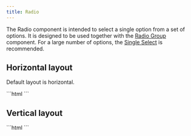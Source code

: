 ```yaml
---
title: Radio
---
```



<FormControlInfo />

The Radio component is intended to select a single option from a set of options.
It is designed to be used together with the [Radio Group](/components/radio-group) component.
For a large number of options, the [Single Select](/components/single-select) is recommended.

## Horizontal layout

Default layout is horizontal.

<Demo>
  <HorizontalExample />
  <Fragment slot="html">
    ```html
    <vscode-radio-group>
      <vscode-radio label="Lorem" name="horizontal-example"></vscode-radio>
      <vscode-radio label="Ipsum" name="horizontal-example"></vscode-radio>
      <vscode-radio label="Dolor" name="horizontal-example"></vscode-radio>
    </vscode-radio-group>
    ```
  </Fragment>
</Demo>

## Vertical layout

<Demo>
  <VerticalExample />
  <Fragment slot="html">
    ```html
    <vscode-radio-group variant="vertical">
      <vscode-radio label="Lorem" name="vertical-example"></vscode-radio>
      <vscode-radio label="Ipsum" name="vertical-example"></vscode-radio>
      <vscode-radio label="Dolor" name="vertical-example"></vscode-radio>
    </vscode-radio-group>
    ```
  </Fragment>
</Demo>
